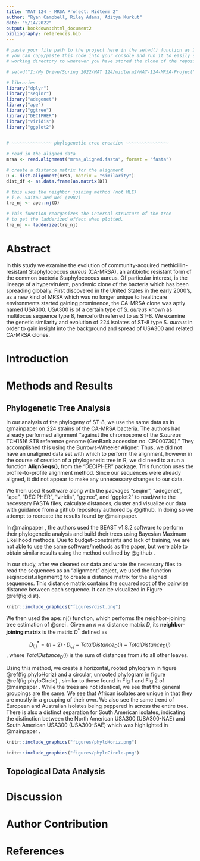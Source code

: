 ```yaml
---
title: "MAT 124 - MRSA Project: Midterm 2"
author: "Ryan Campbell, Riley Adams, Aditya Kurkut"
date: "5/14/2022"
output: bookdown::html_document2
bibliography: references.bib
---
```

```r
# paste your file path to the project here in the setwd() function as I have below
# you can copy/paste this code into your console and run it to easily set your
# working directory to wherever you have stored the clone of the repository

# setwd("I:/My Drive/Spring 2022/MAT 124/midterm2/MAT-124-MRSA-Project")
```

```r
# libraries
library("dplyr")
library("seqinr")
library("adegenet")
library("ape")
library("ggtree")
library("DECIPHER")
library("viridis")
library("ggplot2")
 
```

```r
# ~~~~~~~~~~~~~~~ phylogenetic tree creation ~~~~~~~~~~~~~~~~

# read in the aligned data
mrsa <- read.alignment("mrsa_aligned.fasta", format = "fasta")

# create a distance matrix for the alignment
D <- dist.alignment(mrsa, matrix = "similarity")
dist_df <- as.data.frame(as.matrix(D))

# this uses the neighbor joining method (not MLE)
# i.e. Saitou and Nei (1987)
tre_nj <- ape::nj(D)

# This function reorganizes the internal structure of the tree 
# to get the ladderized effect when plotted.
tre_nj <- ladderize(tre_nj) 
```

# Abstract

In this study we examine the evolution of community-acquired methicillin-resistant Staphylococcus *aureus* (CA-MRSA), an antibiotic resistant form of the common bacteria Staphylococcus aureus. Of particular interest, is the lineage of a hypervirulent, pandemic clone of the bacteria which has been spreading globally. First discovered in the United States in the early 2000's, as a new kind of MRSA which was no longer unique to healthcare environments started gaining prominence, the CA-MRSA clone was aptly named USA300. USA300 is of a certain type of S. *aureus* known as multilocus sequence type 8, henceforth referred to as ST-8. We examine the genetic similarity and evolution of 224 isolates of ST-8 type S. *aureus* in order to gain insight into the background and spread of USA300 and related CA-MRSA clones.

# Introduction

# Methods and Results

## Phylogenetic Tree Analysis

In our analysis of the phylogeny of ST-8, we use the same data as in @mainpaper on 224 strains of the CA-MRSA bacteria. The authors had already performed alignment "against the chromosome of the S.*aureus* TCH1516 ST8 reference genome (GenBank accession no. CP000730)." They accomplished this using the Burrows-Wheeler Aligner. Thus, we did not have an unaligned data set with which to perform the alignment, however in the course of creation of a phylogenetic tree in R, we did need to a run a function **AlignSeqs()**, from the "DECIPHER" package. This function uses the profile-to-profile alignment method. Since our sequences were already aligned, it did not appear to make any unnecessary changes to our data.

We then used R software along with the packages "seqinr", "adegenet", "ape", "DECIPHER", "viridis", "ggtree", and "ggplot2" to read/write the necessary FASTA files, calculate distances, cluster and visualize our data with guidance from a github repository authored by @github. In doing so we attempt to recreate the results found by @mainpaper. 

In @mainpaper , the authors used the BEAST v1.8.2 software to perform their phylogenetic analysis and build their trees using Bayesian Maximum Likelihood methods. Due to budget-constraints and lack of training, we are not able to use the same software/methods as the paper, but were able to obtain similar results using the method outlined by @github . 

In our study, after we cleaned our data and wrote the necessary files to read the sequences as an "alignment" object, we used the function seqinr::dist.alignment() to create a distance matrix for the aligned sequences. This distance matrix contains the squared root of the pairwise distance between each sequence. It can be visualized in Figure \@ref(fig:dist).

```r
knitr::include_graphics("figures/dist.png")
```

We then used the ape::nj() function, which performs the neighbor-joining tree estimation of @snei . Given an $n \times n$ distance matrix $D$, its **neighbor-joining matrix** is the matrix $D^*$ defined as

$$ D^*_{i,j} = (n-2)\cdot D_{i,j} - TotalDistance_D(i) - TotalDistance_D(j) $$,
where $TotalDistance_D(i)$ is the sum of distances from $i$ to all other leaves.

Using this method, we create a horizontal, rooted phylogram in figure \@ref(fig:phyloHoriz) and a circular, unrooted phylogram in figure \@ref(fig:phyloCircle) , similar to those found in Fig 1 and Fig 2 of @mainpaper . While the trees are not identical, we see that the general groupings are the same. We see that African isolates are unique in that they are mostly in a grouping of their own. We also see the same trend of European and Australian isolates being peppered in across the entire tree. There is also a distinct separation for South American isolates, indicating the distinction between the North American USA300 (USA300-NAE) and South American USA300 (USA300-SAE) which was highlighted in @mainpaper . 

```r
knitr::include_graphics("figures/phyloHoriz.png")
```

```r
knitr::include_graphics("figures/phyloCircle.png")
```
## Topological Data Analysis

# Discussion

# Author Contribution

# References




























